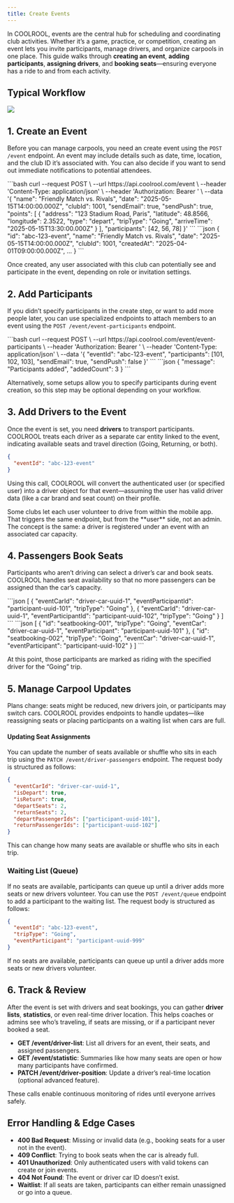 ```yaml
---
title: Create Events
---
```


In COOLROOL, events are the central hub for scheduling and coordinating club activities. Whether it’s a game, practice, or competition, creating an event lets you invite participants, manage drivers, and organize carpools in one place. This guide walks through **creating an event**, **adding participants**, **assigning drivers**, and **booking seats**—ensuring everyone has a ride to and from each activity.

## Typical Workflow

<Image src="/media/create-events-api-flow.svg"/>

## 1. Create an Event
Before you can manage carpools, you need an create event using the `POST /event` endpoint. An event may include details such as date, time, location, and the club ID it’s associated with. You can also decide if you want to send out immediate notifications to potential attendees.

<Tabs>
  <TabItem value="Request">
```bash
curl --request POST \
  --url https://api.coolrool.com/event \
  --header 'Content-Type: application/json' \
  --header 'Authorization: Bearer <ADMIN_TOKEN>' \
  --data '{
    "name": "Friendly Match vs. Rivals",
    "date": "2025-05-15T14:00:00.000Z",
    "clubId": 1001,
    "sendEmail": true,
    "sendPush": true,
    "points": [
      {
        "address": "123 Stadium Road, Paris",
        "latitude": 48.8566,
        "longitude": 2.3522,
        "type": "depart",
        "tripType": "Going",
        "arriveTime": "2025-05-15T13:30:00.000Z"
      }
    ],
    "participants": [42, 56, 78]
  }'
```
  </TabItem>
<TabItem value="Response">
```json
{
  "id": "abc-123-event",
  "name": "Friendly Match vs. Rivals",
  "date": "2025-05-15T14:00:00.000Z",
  "clubId": 1001,
  "createdAt": "2025-04-01T09:00:00.000Z",
  ...
}
```
</TabItem>
</Tabs>

Once created, any user associated with this club can potentially see and participate in the event, depending on role or invitation settings.

## 2. Add Participants
If you didn’t specify participants in the create step, or want to add more people later, you can use specialized endpoints to attach members to an event using the `POST /event/event-participants` endpoint. 

<Tabs>
  <TabItem value="Request">
```bash
curl --request POST \
  --url https://api.coolrool.com/event/event-participants \
  --header 'Authorization: Bearer <ADMIN_TOKEN>' \
  --header 'Content-Type: application/json' \
  --data '{
    "eventId": "abc-123-event",
    "participants": [101, 102, 103],
    "sendEmail": true,
    "sendPush": false
  }'
```
  </TabItem>
  <TabItem value="Response">
```json
{
  "message": "Participants added",
  "addedCount": 3
}
```
</TabItem>
</Tabs>

Alternatively, some setups allow you to specify participants during event creation, so this step may be optional depending on your workflow.

## 3. Add Drivers to the Event
Once the event is set, you need **drivers** to transport participants. COOLROOL treats each driver as a separate car entity linked to the event, indicating available seats and travel direction (Going, Returning, or both).

```json
{
  "eventId": "abc-123-event"
}
```

Using this call, COOLROOL will convert the authenticated user (or specified user) into a driver object for that event—assuming the user has valid driver data (like a car brand and seat count) on their profile.

<Callout type="info" title="Alternative Approach">
Some clubs let each user volunteer to drive from within the mobile app. That triggers the same endpoint, but from the **user** side, not an admin. The concept is the same: a driver is registered under an event with an associated car capacity.
</Callout>


## 4. Passengers Book Seats
Participants who aren’t driving can select a driver’s car and book seats. COOLROOL handles seat availability so that no more passengers can be assigned than the car’s capacity.


<Tabs>
  <TabItem value="Request">
```json
[
  {
    "eventCarId": "driver-car-uuid-1",
    "eventParticipantId": "participant-uuid-101",
    "tripType": "Going"
  },
  {
    "eventCarId": "driver-car-uuid-1",
    "eventParticipantId": "participant-uuid-102",
    "tripType": "Going"
  }
]
```
  </TabItem>
  <TabItem value="Response">
```json
[
  {
    "id": "seatbooking-001",
    "tripType": "Going",
    "eventCar": "driver-car-uuid-1",
    "eventParticipant": "participant-uuid-101"
  },
  {
    "id": "seatbooking-002",
    "tripType": "Going",
    "eventCar": "driver-car-uuid-1",
    "eventParticipant": "participant-uuid-102"
  }
]
```
</TabItem>
</Tabs>

At this point, those participants are marked as riding with the specified driver for the “Going” trip.

## 5. Manage Carpool Updates
Plans change: seats might be reduced, new drivers join, or participants may switch cars. COOLROOL provides endpoints to handle updates—like reassigning seats or placing participants on a waiting list when cars are full.

#### Updating Seat Assignments
You can update the number of seats available or shuffle who sits in each trip using the `PATCH /event/driver-passengers` endpoint. The request body is structured as follows:

```json
{
  "eventCarId": "driver-car-uuid-1",
  "isDepart": true,
  "isReturn": true,
  "departSeats": 2,
  "returnSeats": 2,
  "departPassengerIds": ["participant-uuid-101"],
  "returnPassengerIds": ["participant-uuid-102"]
}
```

This can change how many seats are available or shuffle who sits in each trip.

### Waiting List (Queue)
If no seats are available, participants can queue up until a driver adds more seats or new drivers volunteer. You can use the `POST /event/queue` endpoint to add a participant to the waiting list. The request body is structured as follows:

```json
{
  "eventId": "abc-123-event",
  "tripType": "Going",
  "eventParticipant": "participant-uuid-999"
}
```

<Callout type="info">
If no seats are available, participants can queue up until a driver adds more seats or new drivers volunteer.
</Callout>

## 6. Track & Review
After the event is set with drivers and seat bookings, you can gather **driver lists**, **statistics**, or even real-time driver location. This helps coaches or admins see who’s traveling, if seats are missing, or if a participant never booked a seat.

- **GET /event/driver-list**: List all drivers for an event, their seats, and assigned passengers.  
- **GET /event/statistic**: Summaries like how many seats are open or how many participants have confirmed.  
- **PATCH /event/driver-position**: Update a driver’s real-time location (optional advanced feature).  

These calls enable continuous monitoring of rides until everyone arrives safely.

## Error Handling & Edge Cases

- **400 Bad Request**: Missing or invalid data (e.g., booking seats for a user not in the event).  
- **409 Conflict**: Trying to book seats when the car is already full.  
- **401 Unauthorized**: Only authenticated users with valid tokens can create or join events.  
- **404 Not Found**: The event or driver car ID doesn’t exist.  
- **Waitlist**: If all seats are taken, participants can either remain unassigned or go into a queue.
